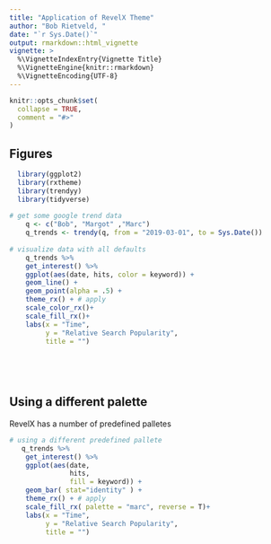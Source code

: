 ```yaml
---
title: "Application of RevelX Theme"
author: "Bob Rietveld, "
date: "`r Sys.Date()`"
output: rmarkdown::html_vignette
vignette: >
  %\VignetteIndexEntry{Vignette Title}
  %\VignetteEngine{knitr::rmarkdown}
  %\VignetteEncoding{UTF-8}
---
```


```r
knitr::opts_chunk$set(
  collapse = TRUE,
  comment = "#>"
)
```



## Figures



```r

  library(ggplot2)
  library(rxtheme)
  library(trendyy)
  library(tidyverse)
    
# get some google trend data
    q <- c("Bob", "Margot" ,"Marc")
    q_trends <- trendy(q, from = "2019-03-01", to = Sys.Date())
    
# visualize data with all defaults
    q_trends %>% 
    get_interest() %>% 
    ggplot(aes(date, hits, color = keyword)) +
    geom_line() +
    geom_point(alpha = .5) +
    theme_rx() + # apply 
    scale_color_rx()+
    scale_fill_rx()+
    labs(x = "Time", 
         y = "Relative Search Popularity",
         title = "")
    
    

    

```

## Using a different palette

RevelX has a number of predefined palletes


```r
# using a different predefined pallete
   q_trends %>% 
    get_interest() %>% 
    ggplot(aes(date, 
               hits, 
               fill = keyword)) +
    geom_bar( stat="identity" ) +
    theme_rx() + # apply 
    scale_fill_rx( palette = "marc", reverse = T)+
    labs(x = "Time", 
         y = "Relative Search Popularity",
         title = "")
```

